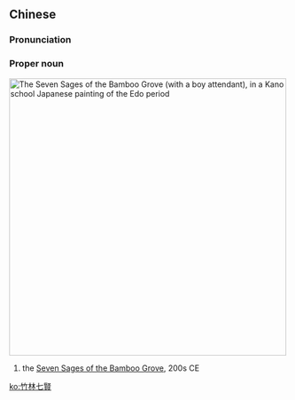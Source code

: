 {{also|竹林七贤}}
==Chinese==
{{zh-forms|s=竹林七贤|type=211}}
{{wikipedia|Seven Sages of the Bamboo Grove}}

===Pronunciation===
{{zh-pron
|m=Zhúlín Qīxián
|c=zuk1 lam4 cat1 jin4
|cat=pn
}}

===Proper noun===
[[File:7 sages of the bamboo grove wittig collection painting 16.jpg|thumb|500px|The ''Seven Sages of the Bamboo Grove'' (with a boy attendant), in a Kano school Japanese painting of the Edo period]]
{{zh-proper noun}}

# the [[w:Seven Sages of the Bamboo Grove|Seven Sages of the Bamboo Grove]], 200s CE

[[ko:竹林七賢]]